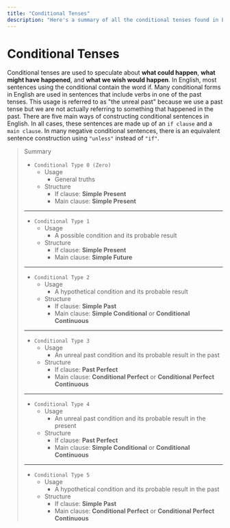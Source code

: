 ```yaml
---
title: "Conditional Tenses"
description: "Here's a summary of all the conditional tenses found in English grammar."
---
```


# Conditional Tenses

Conditional tenses are used to speculate about **what could happen**, **what might have happened**, and **what we wish would happen**. In English, most sentences using the conditional contain the word if. Many conditional forms in English are used in sentences that include verbs in one of the past tenses. This usage is referred to as "the unreal past" because we use a past tense but we are not actually referring to something that happened in the past. There are five main ways of constructing conditional sentences in English. In all cases, these sentences are made up of an `if clause` and a `main clause`. In many negative conditional sentences, there is an equivalent sentence construction using `"unless"` instead of `"if"`.

> Summary
>
> - `Conditional Type 0 (Zero)`
>   - Usage
>     - General truths
>   - Structure
>     - If clause: **Simple Present**
>     - Main clause: **Simple Present**
>
> ---
>
> - `Conditional Type 1`
>   - Usage
>     - A possible condition and its probable result
>   - Structure
>     - If clause: **Simple Present**
>     - Main clause: **Simple Future**
>
> ---
>
> - `Conditional Type 2`
>   - Usage
>     - A hypothetical condition and its probable result
>   - Structure
>     - If clause: **Simple Past**
>     - Main clause: **Simple Conditional** or **Conditional Continuous**
>
> ---
>
> - `Conditional Type 3`
>   - Usage
>     - An unreal past condition and its probable result in the past
>   - Structure
>     - If clause: **Past Perfect**
>     - Main clause: **Conditional Perfect** or **Conditional Perfect Continuous**
>
> ---
>
> - `Conditional Type 4`
>   - Usage
>     - An unreal past condition and its probable result in the present
>   - Structure
>     - If clause: **Past Perfect**
>     - Main clause: **Simple Conditional** or **Conditional Continuous**
>
> ---
>
> - `Conditional Type 5`
>   - Usage
>     - A hypothetical condition and its probable result in the past
>   - Structure
>     - If clause: **Simple Past**
>     - Main clause: **Conditional Perfect** or **Conditional Perfect Continuous**
